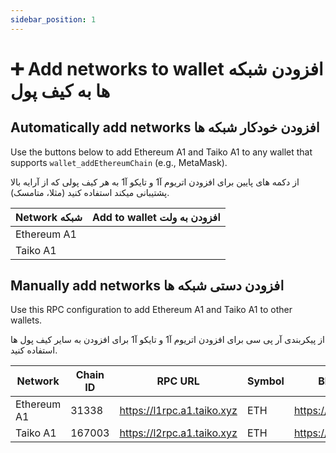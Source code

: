 ```yaml
---
sidebar_position: 1
---
```



# ➕ Add networks to wallet   افزودن شبکه ها به کیف پول

## Automatically add networks   افزودن خودکار شبکه ها

Use the buttons below to add Ethereum A1 and Taiko A1 to any wallet that supports `wallet_addEthereumChain` (e.g., MetaMask).


از دکمه های پایین برای افزودن اتریوم آ1 و تایکو آ1 به هر کیف پولی که از آرایه بالا پشتیبانی میکند استفاده کنید (مثلا، متامسک). 

| Network شبکه    | Add to wallet افزودن به ولت                                                  |
| ----------- | --------------------------------------------------------------- |
| Ethereum A1 | <AddEthereumChainButton buttonText="Add to wallet" chain="l1"/> |
| Taiko A1    | <AddEthereumChainButton buttonText="Add to wallet" chain="l2"/> |

## Manually add networks افزودن دستی شبکه ها

Use this RPC configuration to add Ethereum A1 and Taiko A1 to other wallets. 

از پیکربندی آر پی سی برای افزودن اتریوم آ1 و تایکو آ1 برای افزودن به سایر کیف پول ها استفاده کنید.

| Network     | Chain ID | RPC URL                    | Symbol | Block Explorer URL              |
| ----------- | -------- | -------------------------- | ------ | ------------------------------- |
| Ethereum A1 | 31338    | https://l1rpc.a1.taiko.xyz | ETH    | https://l1explorer.a1.taiko.xyz |
| Taiko A1    | 167003   | https://l2rpc.a1.taiko.xyz | ETH    | https://l2explorer.a1.taiko.xyz |
